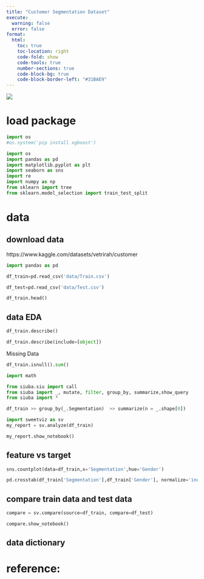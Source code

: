 ```yaml
---
title: "Customer Segmentation Dataset"
execute:
  warning: false
  error: false
format:
  html:
    toc: true
    toc-location: right
    code-fold: show
    code-tools: true
    number-sections: true
    code-block-bg: true
    code-block-border-left: "#31BAE9"
---
```


![](images/dataset-cover.jpg)

# load package

```python
import os
#os.system('pip install xgboost')
```

```python
import os
import pandas as pd
import matplotlib.pyplot as plt
import seaborn as sns
import re
import numpy as np
from sklearn import tree
from sklearn.model_selection import train_test_split

```

# data

## download data

https://www.kaggle.com/datasets/vetrirah/customer

```python
import pandas as pd

df_train=pd.read_csv('data/Train.csv')

df_test=pd.read_csv('data/Test.csv')
```

```python
df_train.head()

```

## data EDA

```python
df_train.describe()
```

```python
df_train.describe(include=[object])
```

Missing Data

```python
df_train.isnull().sum()
```

```python
import math

from siuba.siu import call
from siuba import _, mutate, filter, group_by, summarize,show_query
from siuba import *

df_train >> group_by(_.Segmentation)  >> summarize(n = _.shape[0])

```

```python
import sweetviz as sv
my_report = sv.analyze(df_train)
```

```python
my_report.show_notebook()
```

## feature vs target

```python
sns.countplot(data=df_train,x='Segmentation',hue='Gender')
```

```python

pd.crosstab(df_train['Segmentation'],df_train['Gender'], normalize='index').plot.bar(stacked=True)
```

## compare train data and test data

```python
compare = sv.compare(source=df_train, compare=df_test)
```

```python
compare.show_notebook()
```

## data dictionary

# reference:
